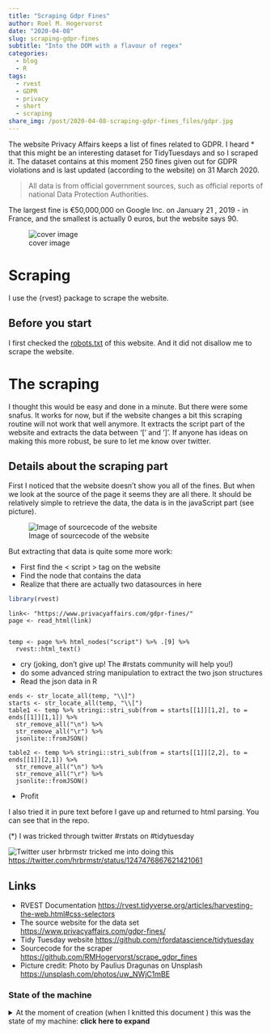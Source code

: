 ```yaml
---
title: "Scraping Gdpr Fines"
author: Roel M. Hogervorst
date: "2020-04-08"
slug: scraping-gdpr-fines
subtitle: "Into the DOM with a flavour of regex"
categories:
  - blog
  - R
tags: 
  - rvest
  - GDPR
  - privacy
  - short
  - scraping
share_img: /post/2020-04-08-scraping-gdpr-fines_files/gdpr.jpg
---
```


<!-- content  -->

The website Privacy Affairs keeps a list of fines related to GDPR.
I heard * that this might be an interesting dataset for TidyTuesdays and so I scraped it. The dataset contains at this
moment 250 fines given out for GDPR violations and is last updated (according to the website) on 31 March 2020.

> All data is from official government sources, such as official reports of national Data Protection Authorities.

The largest fine  is €50,000,000 on Google Inc. on January 21 , 2019 - in  France, and the smallest is actually 0 euros, but the website says 90. 

![cover image](/post/2020-04-08-scraping-gdpr-fines_files/gdpr.jpg)

# Scraping
I use the {rvest} package to scrape the website. 

## Before you start
I first checked the [robots.txt](https://www.privacyaffairs.com/robots.txt) of this website. And it
did not disallow me to scrape the website.

# The scraping
I thought this would be easy and done in a minute. But there were some snafus. 
It works for now, but if the website changes a bit this scraping routine will not work that well anymore. It extracts the script part of the website and extracts the data between '[' and ']'. 
If anyone has ideas on making this more robust, be sure to let me know over twitter. 

## Details about the scraping part
First I noticed that the website doesn't show you all of the fines. But when we look at the source of the page it seems they are all there. It should be relatively simple to retrieve the data, the data is
in the javaScript part (see picture).

![Image of sourcecode of the website](/post/2020-04-08-scraping-gdpr-fines_files/use-the-source.png)


But extracting that data is quite some more work:

* First find the < script > tag on the website
* Find the node that contains the data
* Realize that there are actually two datasources in here


```r
library(rvest)
```

```
link<- "https://www.privacyaffairs.com/gdpr-fines/"
page <- read_html(link)


temp <- page %>% html_nodes("script") %>% .[9] %>% 
  rvest::html_text() 
```

* cry (joking, don't give up! The #rstats community will help you!)
* do some advanced string manipulation to extract the two json structures
* Read the json data in R

```
ends <- str_locate_all(temp, "\\]")
starts <- str_locate_all(temp, "\\[")
table1 <- temp %>% stringi::stri_sub(from = starts[[1]][1,2], to = ends[[1]][1,1]) %>% 
  str_remove_all("\n") %>% 
  str_remove_all("\r") %>%
  jsonlite::fromJSON()

table2 <- temp %>% stringi::stri_sub(from = starts[[1]][2,2], to = ends[[1]][2,1]) %>% 
  str_remove_all("\n") %>% 
  str_remove_all("\r") %>%  
  jsonlite::fromJSON()
  ```
  
  
* Profit
  
  
  
I also tried it in pure text before I gave up and returned to html parsing. You can see that in the repo. 
  


(*) I was tricked through twitter #rstats on #tidytuesday 

![Twitter user hrbrmstr tricked me into doing this](/post/2020-04-08-scraping-gdpr-fines_files/twitter_baited.png)
<https://twitter.com/hrbrmstr/status/1247476867621421061>


## Links

- RVEST Documentation  <https://rvest.tidyverse.org/articles/harvesting-the-web.html#css-selectors>
- The source website for the data set <https://www.privacyaffairs.com/gdpr-fines/>
- Tidy Tuesday website  <https://github.com/rfordatascience/tidytuesday>
- Sourcecode for the scraper <https://github.com/RMHogervorst/scrape_gdpr_fines>
- Picture credit: Photo by Paulius Dragunas on Unsplash <https://unsplash.com/photos/uw_NWjC1mBE>


### State of the machine
<details>
<summary> At the moment of creation (when I knitted this document ) this was the state of my machine: **click here to expand** </summary>

```r
sessioninfo::session_info()
```

</details>
